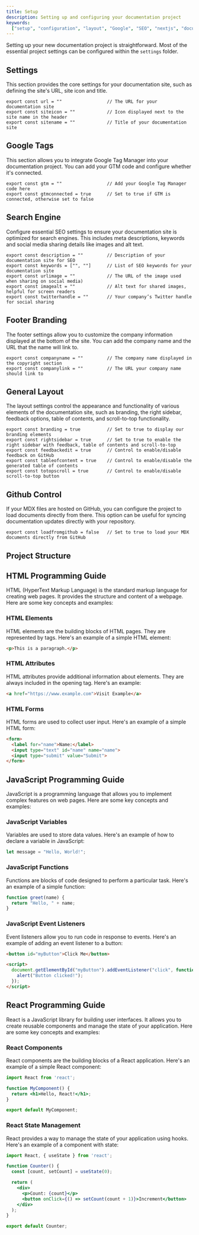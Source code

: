 ```yaml
---
title: Setup
description: Setting up and configuring your documentation project
keywords:
  ["setup", "configuration", "layout", "Google", "SEO", "nextjs", "documents"]
---
```


Setting up your new documentation project is straightforward. Most of the essential project settings can be configured within the `settings` folder.

## Settings

This section provides the core settings for your documentation site, such as defining the site's URL, site icon and title.

```tsx showLineNumbers
export const url = ""                 // The URL for your documentation site
export const siteicon = ""            // Icon displayed next to the site name in the header
export const sitename = ""            // Title of your documentation site
```

## Google Tags

This section allows you to integrate Google Tag Manager into your documentation project. You can add your GTM code and configure whether it's connected.

```tsx showLineNumbers
export const gtm = ""                 // Add your Google Tag Manager code here
export const gtmconnected = true      // Set to true if GTM is connected, otherwise set to false
```

## Search Engine

Configure essential SEO settings to ensure your documentation site is optimized for search engines. This includes meta descriptions, keywords and social media sharing details like images and alt text.

```tsx showLineNumbers
export const description = ""         // Description of your documentation site for SEO
export const keywords = ["", ""]      // List of SEO keywords for your documentation site
export const urlimage = ""            // The URL of the image used when sharing on social media)
export const imagealt = ""            // Alt text for shared images, helpful for screen readers
export const twitterhandle = ""       // Your company’s Twitter handle for social sharing
```

## Footer Branding

The footer settings allow you to customize the company information displayed at the bottom of the site. You can add the company name and the URL that the name will link to.

```tsx showLineNumbers
export const companyname = ""         // The company name displayed in the copyright section
export const companylink = ""         // The URL your company name should link to
```

## General Layout

The layout settings control the appearance and functionality of various elements of the documentation site, such as branding, the right sidebar, feedback options, table of contents, and scroll-to-top functionality.

```tsx showLineNumbers
export const branding = true          // Set to true to display our branding elements
export const rightsidebar = true      // Set to true to enable the right sidebar with feedback, table of contents and scroll-to-top
export const feedbackedit = true      // Control to enable/disable feedback on GitHub
export const tableofcontent = true    // Control to enable/disable the generated table of contents
export const totopscroll = true       // Control to enable/disable scroll-to-top button
```

## Github Control

If your MDX files are hosted on GitHub, you can configure the project to load documents directly from there. This option can be useful for syncing documentation updates directly with your repository.

```tsx showLineNumbers
export const loadfromgithub = false   // Set to true to load your MDX documents directly from GitHub
```

## Project Structure

<CardGrid>
  <Card
    title="Navigation"
    href="/docs/navigation"
    icon="alignJustify"
    variant="small"
    description="Creating your navigation"
  />
</CardGrid>

## HTML Programming Guide

HTML (HyperText Markup Language) is the standard markup language for creating web pages. It provides the structure and content of a webpage. Here are some key concepts and examples:

### HTML Elements

HTML elements are the building blocks of HTML pages. They are represented by tags. Here's an example of a simple HTML element:

```html
<p>This is a paragraph.</p>
```

### HTML Attributes

HTML attributes provide additional information about elements. They are always included in the opening tag. Here's an example:

```html
<a href="https://www.example.com">Visit Example</a>
```

### HTML Forms

HTML forms are used to collect user input. Here's an example of a simple HTML form:

```html
<form>
  <label for="name">Name:</label>
  <input type="text" id="name" name="name">
  <input type="submit" value="Submit">
</form>
```

## JavaScript Programming Guide

JavaScript is a programming language that allows you to implement complex features on web pages. Here are some key concepts and examples:

### JavaScript Variables

Variables are used to store data values. Here's an example of how to declare a variable in JavaScript:

```javascript
let message = "Hello, World!";
```

### JavaScript Functions

Functions are blocks of code designed to perform a particular task. Here's an example of a simple function:

```javascript
function greet(name) {
  return "Hello, " + name;
}
```

### JavaScript Event Listeners

Event listeners allow you to run code in response to events. Here's an example of adding an event listener to a button:

```html
<button id="myButton">Click Me</button>

<script>
  document.getElementById("myButton").addEventListener("click", function() {
    alert("Button clicked!");
  });
</script>
```

## React Programming Guide

React is a JavaScript library for building user interfaces. It allows you to create reusable components and manage the state of your application. Here are some key concepts and examples:

### React Components

React components are the building blocks of a React application. Here's an example of a simple React component:

```jsx
import React from 'react';

function MyComponent() {
  return <h1>Hello, React!</h1>;
}

export default MyComponent;
```

### React State Management

React provides a way to manage the state of your application using hooks. Here's an example of a component with state:

```jsx
import React, { useState } from 'react';

function Counter() {
  const [count, setCount] = useState(0);

  return (
    <div>
      <p>Count: {count}</p>
      <button onClick={() => setCount(count + 1)}>Increment</button>
    </div>
  );
}

export default Counter;
```
